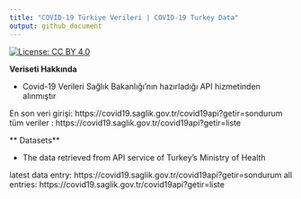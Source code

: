 ```yaml
---
title: "COVID-19 Türkiye Verileri | COVID-19 Turkey Data"
output: github_document
---
```

[![License: CC BY 4.0](https://img.shields.io/badge/License-CC%20BY%204.0-lightgrey.svg)](https://creativecommons.org/licenses/by/4.0/deed.es)

**Veriseti Hakkında**

* Covid-19 Verileri Sağlık Bakanlığı'nın hazırladığı API hizmetinden alınmıştır

En son veri girişi: https://covid19.saglik.gov.tr/covid19api?getir=sondurum
tüm veriler : https://covid19.saglik.gov.tr/covid19api?getir=liste

** Datasets**

* The data retrieved from API service of Turkey's Ministry of Health

latest data entry: https://covid19.saglik.gov.tr/covid19api?getir=sondurum
all entries: https://covid19.saglik.gov.tr/covid19api?getir=liste
